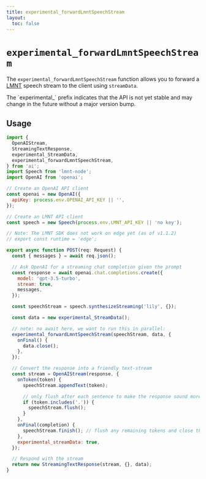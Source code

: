 ```yaml
---
title: experimental_forwardLmntSpeechStream
layout:
  toc: false
---
```



# `experimental_forwardLmntSpeechStream`

The `experimental_forwardLmntSpeechStream` function allows you to forward a [LMNT](https://lmnt.com) speech stream to the client using `streamData`.

<Callout>
  The `experimental_` prefix indicates that the API is not yet stable and may
  change in the future without a major version bump.

</Callout>

## Usage

```jsx filename="app/api/chat/route.ts" {25-30}
import {
  OpenAIStream,
  StreamingTextResponse,
  experimental_StreamData,
  experimental_forwardLmntSpeechStream,
} from 'ai';
import Speech from 'lmnt-node';
import OpenAI from 'openai';

// Create an OpenAI API client
const openai = new OpenAI({
  apiKey: process.env.OPENAI_API_KEY || '',
});

// Create an LMNT API client
const speech = new Speech(process.env.LMNT_API_KEY || 'no key');

// Note: The LMNT SDK does not work on edge yet (as of v1.1.2)
// export const runtime = 'edge';

export async function POST(req: Request) {
  const { messages } = await req.json();

  // Ask OpenAI for a streaming chat completion given the prompt
  const response = await openai.chat.completions.create({
    model: 'gpt-3.5-turbo',
    stream: true,
    messages,
  });

  const speechStream = speech.synthesizeStreaming('lily', {});

  const data = new experimental_StreamData();

  // note: no await here, we want to run this in parallel:
  experimental_forwardLmntSpeechStream(speechStream, data, {
    onFinal() {
      data.close();
    },
  });

  // Convert the response into a friendly text-stream
  const stream = OpenAIStream(response, {
    onToken(token) {
      speechStream.appendText(token);

      // only flush after each sentence to make the response sound more natural:
      if (token.includes('.')) {
        speechStream.flush();
      }
    },
    onFinal(completion) {
      speechStream.finish(); // flush any remaining tokens and close the stream
    },
    experimental_streamData: true,
  });

  // Respond with the stream
  return new StreamingTextResponse(stream, {}, data);
}
```
